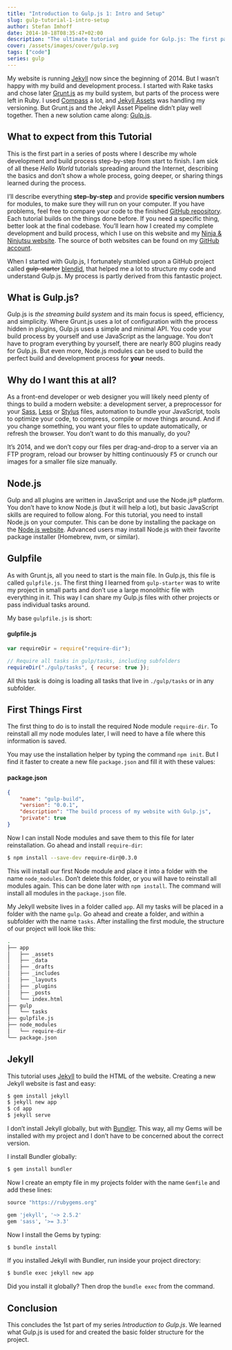 ```yaml
---
title: "Introduction to Gulp.js 1: Intro and Setup"
slug: gulp-tutorial-1-intro-setup
author: Stefan Imhoff
date: 2014-10-18T08:35:47+02:00
description: "The ultimate tutorial and guide for Gulp.js: The first part of my series on Gulp.js. What is Gulp.js? Why use it? And how to install Gulp and Jekyll."
cover: /assets/images/cover/gulp.svg
tags: ["code"]
series: gulp
---
```


My website is running [Jekyll](https://jekyllrb.com/) now since the beginning of 2014. But I wasn’t happy with my build and development process. I started with Rake tasks and chose later [Grunt.js](https://gruntjs.com/) as my build system, but parts of the process were left in Ruby. I used [Compass](http://compass-style.org/) a lot, and [Jekyll Assets](http://ixti.net/jekyll-assets/) was handling my versioning. But Grunt.js and the Jekyll Asset Pipeline didn’t play well together. Then a new solution came along: [Gulp.js](https://gulpjs.com/).

## What to expect from this Tutorial

This is the first part in a series of posts where I describe my whole development and build process step-by-step from start to finish. I am sick of all these _Hello World_ tutorials spreading around the Internet, describing the basics and don’t show a whole process, going deeper, or sharing things learned during the process.

I’ll describe everything **step-by-step** and provide **specific version numbers** for modules, to make sure they will run on your computer. If you have problems, feel free to compare your code to the finished [GitHub repository](https://github.com/kogakure/gulp-tutorial). Each tutorial builds on the things done before. If you need a specific thing, better look at the final codebase. You’ll learn how I created my complete development and build process, which I use on this website and my [Ninja & Ninjutsu website](https://www.kogakure.de). The source of both websites can be found on my [GitHub account](https://github.com/kogakure).

When I started with Gulp.js, I fortunately stumbled upon a GitHub project called <del>gulp-starter</del> <ins>[blendid](https://github.com/vigetlabs/blendid)</ins>, that helped me a lot to structure my code and understand Gulp.js. My process is partly derived from this fantastic project.

## What is Gulp.js?

Gulp.js is _the streaming build system_ and its main focus is speed, efficiency, and simplicity. Where Grunt.js uses a lot of configuration with the process hidden in plugins, Gulp.js uses a simple and minimal API. You code your build process by yourself and use JavaScript as the language. You don’t have to program everything by yourself, there are nearly 800 plugins ready for Gulp.js. But even more, Node.js modules can be used to build the perfect build and development process for **your** needs.

## Why do I want this at all?

As a front-end developer or web designer you will likely need plenty of things to build a modern website: a development server, a preprocessor for your [Sass](http://sass-lang.com/), [Less](http://lesscss.org/) or [Stylus](http://learnboost.github.io/stylus/) files, automation to bundle your JavaScript, tools to optimize your code, to compress, compile or move things around. And if you change something, you want your files to update automatically, or refresh the browser. You don’t want to do this manually, do you?

It’s 2014, and we don’t copy our files per drag-and-drop to a server via an FTP program, reload our browser by hitting continuously <kbd>F5</kbd> or crunch our images for a smaller file size manually.

## Node.js

Gulp and all plugins are written in JavaScript and use the Node.js® platform. You don’t have to know Node.js (but it will help a lot), but basic JavaScript skills are required to follow along. For this tutorial, you need to install Node.js on your computer. This can be done by installing the package on the [Node.js website](https://nodejs.org/). Advanced users may install Node.js with their favorite package installer (Homebrew, nvm, or similar).

## Gulpfile

As with Grunt.js, all you need to start is the main file. In Gulp.js, this file is called `gulpfile.js`. The first thing I learned from `gulp-starter` was to write my project in small parts and don’t use a large monolithic file with everything in it. This way I can share my Gulp.js files with other projects or pass individual tasks around.

My base `gulpfile.js` is short:

#### gulpfile.js

```javascript
var requireDir = require("require-dir");

// Require all tasks in gulp/tasks, including subfolders
requireDir("./gulp/tasks", { recurse: true });
```

All this task is doing is loading all tasks that live in `./gulp/tasks` or in any subfolder.

## First Things First

The first thing to do is to install the required Node module `require-dir`. To reinstall all my node modules later, I will need to have a file where this information is saved.

You may use the installation helper by typing the command `npm init`. But I find it faster to create a new file `package.json` and fill it with these values:

#### package.json

```json
{
	"name": "gulp-build",
	"version": "0.0.1",
	"description": "The build process of my website with Gulp.js",
	"private": true
}
```

Now I can install Node modules and save them to this file for later reinstallation. Go ahead and install `require-dir`:

```bash
$ npm install --save-dev require-dir@0.3.0
```

This will install our first Node module and place it into a folder with the name `node_modules`. Don’t delete this folder, or you will have to reinstall all modules again. This can be done later with `npm install`. The command will install all modules in the `package.json` file.

My Jekyll website lives in a folder called `app`. All my tasks will be placed in a folder with the name `gulp`. Go ahead and create a folder, and within a subfolder with the name `tasks`. After installing the first module, the structure of our project will look like this:

```bash
.
├── app
│   ├── _assets
│   ├── _data
│   ├── _drafts
│   ├── _includes
│   ├── _layouts
│   ├── _plugins
│   ├── _posts
│   └── index.html
├── gulp
│   └── tasks
├── gulpfile.js
├── node_modules
│   └── require-dir
└── package.json
```

## Jekyll

This tutorial uses [Jekyll](https://jekyllrb.com/) to build the HTML of the website. Creating a new Jekyll website is fast and easy:

```bash
$ gem install jekyll
$ jekyll new app
$ cd app
$ jekyll serve
```

I don’t install Jekyll globally, but with [Bundler](https://bundler.io/). This way, all my Gems will be installed with my project and I don’t have to be concerned about the correct version.

I install Bundler globally:

```bash
$ gem install bundler
```

Now I create an empty file in my projects folder with the name `Gemfile` and add these lines:

```ruby
source "https://rubygems.org"

gem 'jekyll', '~> 2.5.2'
gem 'sass', '>= 3.3'
```

Now I install the Gems by typing:

```bash
$ bundle install
```

If you installed Jekyll with Bundler, run inside your project directory:

```bash
$ bundle exec jekyll new app
```

Did you install it globally? Then drop the `bundle exec` from the command.

## Conclusion

This concludes the 1st part of my series _Introduction to Gulp.js_. We learned what Gulp.js is used for and created the basic folder structure for the project.

<Figure>
	<MoreLink href="https://github.com/kogakure/gulp-tutorial" text="View Source on GitHub" />
</Figure>

